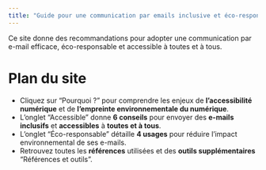 ```yaml
---
title: "Guide pour une communication par emails inclusive et éco-responsable"
---
```


Ce site donne des recommandations pour adopter une communication par e-mail efficace, éco-responsable et accessible à toutes et à tous.  

# Plan du site

* Cliquez sur "Pourquoi ?" <!-- ajouter lien vers page --> pour comprendre les enjeux de **l'accessibilité numérique** et de **l’empreinte environnementale du numérique**.
* L'onglet "Accessible" <!-- ajouter lien vers cette page --> donne **6 conseils** pour envoyer des **e-mails inclusifs** et **accessibles** à **toutes et à tous**.
* L'onglet "Éco-responsable" <!-- ajouter lien vers cette page --> détaille **4 usages** pour réduire l'impact environnemental de ses e-mails.
* Retrouvez toutes les **références** utilisées et des **outils supplémentaires** "Références et outils". <!-- ajouter lien vers page --> 
